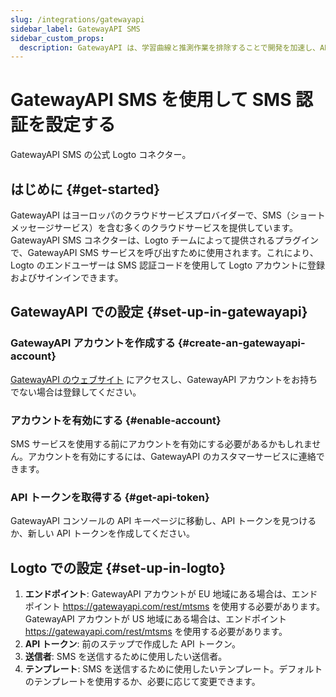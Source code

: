 ```yaml
---
slug: /integrations/gatewayapi
sidebar_label: GatewayAPI SMS
sidebar_custom_props:
  description: GatewayAPI は、学習曲線と推測作業を排除することで開発を加速し、API を使用してすぐに構築を開始できるようにします。
---
```



# GatewayAPI SMS を使用して SMS 認証を設定する

GatewayAPI SMS の公式 Logto コネクター。

<GuideTip />

## はじめに \{#get-started}

GatewayAPI はヨーロッパのクラウドサービスプロバイダーで、SMS（ショートメッセージサービス）を含む多くのクラウドサービスを提供しています。GatewayAPI SMS コネクターは、Logto チームによって提供されるプラグインで、GatewayAPI SMS サービスを呼び出すために使用されます。これにより、Logto のエンドユーザーは SMS 認証コードを使用して Logto アカウントに登録およびサインインできます。

## GatewayAPI での設定 \{#set-up-in-gatewayapi}

### GatewayAPI アカウントを作成する \{#create-an-gatewayapi-account}

[GatewayAPI のウェブサイト](https://www.gatewayapi.com/) にアクセスし、GatewayAPI アカウントをお持ちでない場合は登録してください。

### アカウントを有効にする \{#enable-account}

SMS サービスを使用する前にアカウントを有効にする必要があるかもしれません。アカウントを有効にするには、GatewayAPI のカスタマーサービスに連絡できます。

### API トークンを取得する \{#get-api-token}

GatewayAPI コンソールの API キーページに移動し、API トークンを見つけるか、新しい API トークンを作成してください。

## Logto での設定 \{#set-up-in-logto}

1. **エンドポイント**: GatewayAPI アカウントが EU 地域にある場合は、エンドポイント https://gatewayapi.com/rest/mtsms を使用する必要があります。GatewayAPI アカウントが US 地域にある場合は、エンドポイント https://gatewayapi.com/rest/mtsms を使用する必要があります。
2. **API トークン**: 前のステップで作成した API トークン。
3. **送信者**: SMS を送信するために使用したい送信者。
4. **テンプレート**: SMS を送信するために使用したいテンプレート。デフォルトのテンプレートを使用するか、必要に応じて変更できます。
